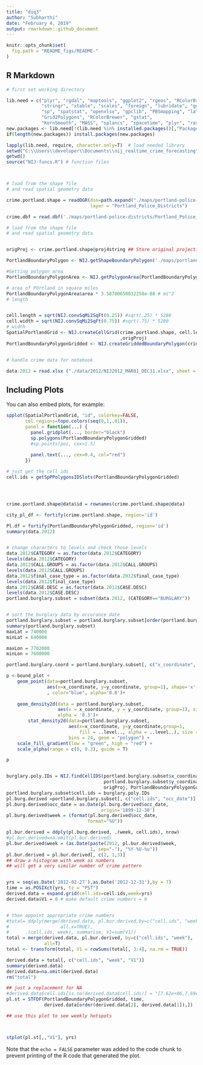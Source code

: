 ---
title: "diq3"
author: "Subharthi"
date: "February 4, 2019"
output: rmarkdown::github_document
---

```{r setup, echo = FALSE}
knitr::opts_chunk$set(
  fig.path = "README_figs/README-"
)
```
## R Markdown



```{r}
# first set working directory 

lib.need = c("plyr", "rgdal", "maptools", "ggplot2", "rgeos", "RColorBrewer", 
             "stringr", "xtable", "scales", "foreign", "lubridate", "ggmap",
             "sp", "spatstat", "openxlsx", "gpclib", "PBSmapping", "lattice", 
             "Grid2Polygons", "RColorBrewer", "gstat",
             "KernSmooth", "MASS", "splancs", "spacetime", "plyr", "raster", "inlmisc")
new.packages <- lib.need[!(lib.need %in% installed.packages()[,"Package"])]
if(length(new.packages)) install.packages(new.packages)

lapply(lib.need, require, character.only=T)  # load needed library
setwd("C:\\Users\\developer\\Documents\\nij_realtime_crime_forecasting")
getwd()
source("NIJ-funcs.R") # function files



# load from the shape file 
# and read spatial geometry data

crime.portland.shape = readOGR(dsn=path.expand("./maps/portland-police-districts"), 
                               layer = "Portland_Police_Districts")

crime.dbf = read.dbf('./maps/portland-police-districts/Portland_Police_Districts.dbf')

# load from the shape file 
# and read spatial geometry data


origProj <- crime.portland.shape@proj4string ## Store original projection

PortlandBoundaryPolygon <- NIJ.getShapeBoundaryPolygon('./maps/portland-police-districts/Portland_Police_Districts.shp', origProj)

#Getting polygon area
PortlandBoundaryPolygonArea <- NIJ.getPolygonArea(PortlandBoundaryPolygon)

# area of POrtland in square miles
PortlandBoundaryPolygonArea$area * 3.58700658032258e-08 # mi^2 
# length


cell.length = sqrt(NIJ.convSqMi2SqFt(0.25)) #sqrt(.25) * 5280
cell.width = sqrt(NIJ.convSqMi2SqFt(0.75)) #sqrt(.75) * 5280
# width  
SpatialPortlandGrid <- NIJ.createCellGrid(crime.portland.shape, cell.length,cell.width
                                          ,origProj)
PortlandBoundaryPolygonGridded <- NIJ.createGriddedBoundaryPolygon(crime.portland.shape, SpatialPortlandGrid)


# handle crime data for notebook

data.2012 = read.xlsx ("./data/2012/NIJ2012_MAR01_DEC31.xlsx", sheet = 1, colNames=T)
```

## Including Plots

You can also embed plots, for example:

```{r plots2, echo=FALSE}


spplot(SpatialPortlandGrid, "id", colorkey=FALSE, 
       col.regions=topo.colors(seq(0,1,.01)),
       panel = function(...) {
         panel.gridplot(..., border="black")
         sp.polygons(PortlandBoundaryPolygonGridded)
         #sp.points(poi, cex=1.5)  
         
         panel.text(..., cex=0.4, col="red")
       })

# just get the cell ids
cell.ids = getSpPPolygonsIDSlots(PortlandBoundaryPolygonGridded)




crime.portland.shape@data$id = rownames(crime.portland.shape@data)

city_pl_df <- fortify(crime.portland.shape, region='id')

Pl.df = fortify(PortlandBoundaryPolygonGridded, region='id')
summary(data.2012)


# change characters to levels and check those levels
data.2012$CATEGORY = as.factor(data.2012$CATEGORY)
levels(data.2012$CATEGORY)
data.2012$CALL.GROUPS = as.factor(data.2012$CALL.GROUPS)
levels(data.2012$CALL.GROUPS)
data.2012$final_case_type = as.factor(data.2012$final_case_type)
levels(data.2012$final_case_type)
data.2012$CASE.DESC = as.factor(data.2012$CASE.DESC)
levels(data.2012$CASE.DESC)
portland.burglary.subset = subset(data.2012, (CATEGORY=="BURGLARY"))


# sort the burglary data by occurance date
portland.burglary.subset = portland.burglary.subset[order(portland.burglary.subset$occ_date), ]
summary(portland.burglary.subset)
maxLat = 740000
minLat = 640000

maxLon = 7702000
minLon = 7600000

portland.burglary.coord = portland.burglary.subset[, c("x_coordinate", "y_coordinate")]

p <-bound_plot +
    geom_point(data=portland.burglary.subset,
               aes(x=x_coordinate, y=y_coordinate, group=1), shape='x'
               , color="blue", alpha='0.8')+
  
    geom_density2d(data = portland.burglary.subset, 
                   aes(x = x_coordinate, y = y_coordinate, group=1), size = 0.3,
                   alpha = '0.3')+
        stat_density2d(data=portland.burglary.subset,
                       aes(x=x_coordinate, y=y_coordinate,group=1, 
                           fill = ..level.., alpha = ..level..), size = 0.01, 
                       bins = 24, geom = "polygon") +
    scale_fill_gradient(low = "green", high = "red") + 
    scale_alpha(range = c(0, 0.3), guide = T)

p



```
```{r plots3, echo=FALSE}


burglary.poly.IDs = NIJ.findCellIDS(portland.burglary.subset$x_coordinate, 
                                    portland.burglary.subset$y_coordinate,
                                    origProj, PortlandBoundaryPolygonGridded)
portland.burglary.subset$cell.ids = burglary.poly.IDs
pl.burg.derived =portland.burglary.subset[, c("cell.ids", "occ_date")]
pl.burg.derived$occ_date = as.Date(pl.burg.derived$occ_date, 
                                   origin='1899-12-30')
pl.burg.derived$week = (format(pl.burg.derived$occ_date,
                              format="%U"))

pl.bur.derived = ddply(pl.burg.derived, .(week, cell.ids), nrow)
#pl.bur.derived=na.omit(pl.bur.derived)
pl.bur.derived$week = (as.Date(paste(2012, pl.bur.derived$week,
                               1, sep="-"), "%Y-%U-%u"))
pl.bur.derived = pl.bur.derived[, c(2, 1,3)]
## draw a histogram with week as numbers
## will get a very similar number of crime pattern


yrs = seq(as.Date('2012-02-27'),as.Date('2012-12-31'),by = 7)
time = as.POSIXct(yrs, tz = "PST")
derived.data = expand.grid(cell.ids=cell.ids,week=yrs)
derived.data$V1 = 0 # make default crime numbers = 0


# then appoint appropriate crime numbers
#total= ddply(merge(derived.data, pl.bur.derived,by=c("cell.ids", "week"),
#                   all.x=TRUE), 
#      .(cell.ids, week), summarise, V1=sum(V1))
total = merge(derived.data, pl.bur.derived, by=c("cell.ids", "week"),
              all=T)
total <- transform(total, V1 = rowSums(total[, 3:4], na.rm = TRUE))

derived.data = total[, c("cell.ids", "week", "V1")]
summary(derived.data)
derived.data=na.omit(derived.data)
rm("total")

## just a replacement for NA
#derived.data$cell.ids[is.na(derived.data$cell.ids)] = "[7.62e+06,7.69e+06] X471"
pl.st = STFDF(PortlandBoundaryPolygonGridded, time, 
              derived.data[order(derived.data[2], derived.data[1]),])

## use this plot to see weekly hotspots



stplot(pl.st[,,"V1"], yrs)
```

Note that the `echo = FALSE` parameter was added to the code chunk to prevent printing of the R code that generated the plot.

